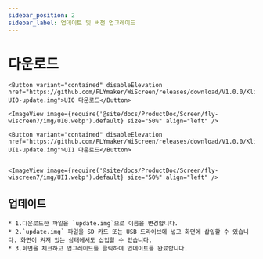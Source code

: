 ```yaml
---
sidebar_position: 2
sidebar_label: 업데이트 및 버전 업그레이드
---
```


# 다운로드
    <Button variant="contained" disableElevation href="https://github.com/FLYmaker/WiScreen/releases/download/V1.0.0/Klipper-UI0-update.img">UI0 다운로드</Button>

    <ImageView image={require('@site/docs/ProductDoc/Screen/fly-wiscreen7/img/UI0.webp').default} size="50%" align="left" />

    <Button variant="contained" disableElevation href="https://github.com/FLYmaker/WiScreen/releases/download/V1.0.0/Klipper-UI1-update.img">UI1 다운로드</Button>
   

    <ImageView image={require('@site/docs/ProductDoc/Screen/fly-wiscreen7/img/UI1.webp').default} size="50%" align="left" />

##   업데이트
    * 1.다운로드한 파일을 `update.img`으로 이름을 변경합니다.
    * 2.`update.img` 파일을 SD 카드 또는 USB 드라이브에 넣고 화면에 삽입할 수 있습니다. 화면이 켜져 있는 상태에서도 삽입할 수 있습니다.
    * 3.화면을 체크하고 업그레이드를 클릭하여 업데이트를 완료합니다.